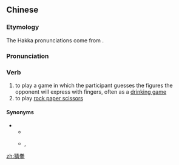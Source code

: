 ==Chinese==
{{zh-forms|alt=縈拳-Hakka}}

===Etymology===
The Hakka pronunciations come from {{etyl|ja|hak}} {{ja-r|じゃんけん}}.

===Pronunciation===
{{zh-pron
|m=cāiquán
|c=caai1 kyun4,caai1 kyun4-2
|h=pfs=n:chiâng-khién/s:chiáng-kién
|mn=chhai-kûn
|cat=v
}}

===Verb===
{{zh-verb}}

# to play a game in which the participant guesses the figures the opponent will express with fingers, often as a [[drinking game]]
# to play [[rock paper scissors]]

====Synonyms====
* {{sense|drinking game}}
** {{zh-l|划拳}}
** {{qualifier|Min Nan}} {{zh-l|喝拳}}, {{zh-l|攘}}

[[zh:猜拳]]